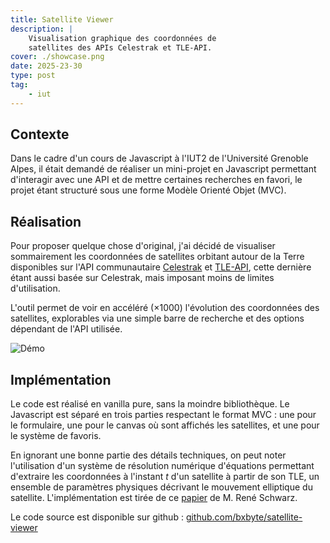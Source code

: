 ```yaml
---
title: Satellite Viewer
description: |
    Visualisation graphique des coordonnées de 
    satellites des APIs Celestrak et TLE-API.
cover: ./showcase.png
date: 2025-23-30
type: post
tag:
    - iut
---
```


## Contexte

Dans le cadre d'un cours de Javascript à l'IUT2 de l'Université Grenoble Alpes,
il était demandé de réaliser un mini-projet en Javascript permettant d'interagir
avec une API et de mettre certaines recherches en favori, le projet étant structuré sous une forme Modèle Orienté Objet (MVC).

## Réalisation

Pour proposer quelque chose d'original, j'ai décidé de visualiser sommairement
les coordonnées de satellites orbitant autour de la Terre disponibles sur l'API communautaire
[Celestrak](https://celestrak.org/) et [TLE-API](https://tle.ivanstanojevic.me/#/),
cette dernière étant aussi basée sur Celestrak, mais imposant moins de limites d'utilisation.

L'outil permet de voir en accéléré ($\times 1000$) l'évolution des coordonnées des satellites,
explorables via une simple barre de recherche et des options dépendant de l'API utilisée.

![Démo](./showcase.gif)

## Implémentation

Le code est réalisé en vanilla pure, sans la moindre bibliothèque.
Le Javascript est séparé en trois parties respectant le format MVC :
une pour le formulaire, une pour le canvas où sont affichés les satellites,
et une pour le système de favoris.

En ignorant une bonne partie des détails techniques, on peut noter l'utilisation
d'un système de résolution numérique d'équations permettant d'extraire les coordonnées
à l'instant $t$ d'un satellite à partir de son TLE, un ensemble de paramètres physiques
décrivant le mouvement elliptique du satellite. L'implémentation est tirée de ce [papier](https://github.com/bxbyte/satellite-viewer/blob/master/docs/Keplerian_Orbit_Elements_to_Cartesian_State_Vectors.pdf)
de M. René Schwarz.

Le code source est disponible sur github : [github.com/bxbyte/satellite-viewer](https://github.com/bxbyte/satellite-viewer)
